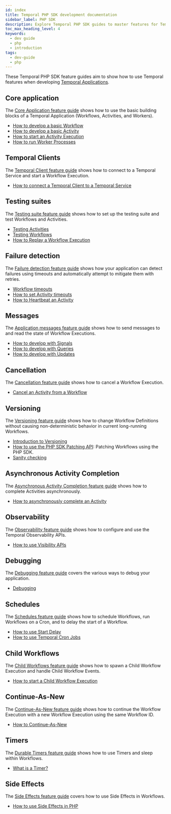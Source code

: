 ```yaml
---
id: index
title: Temporal PHP SDK development documentation
sidebar_label: PHP SDK
description: Explore Temporal PHP SDK guides to master features for Temporal Applications. Learn Workflows, Activities, Testing, Failure Detection, Messages, Observability, and more.
toc_max_heading_level: 4
keywords:
  - dev guide
  - php
  - introduction
tags:
  - dev-guide
  - php
---
```


These Temporal PHP SDK feature guides aim to show how to use Temporal features when developing [Temporal Applications](/temporal#temporal-application).

## Core application

The [Core Application feature guide](/develop/php/core-application) shows how to use the basic building blocks of a Temporal Application (Workflows, Activities, and Workers).

- [How to develop a basic Workflow](/develop/php/core-application#develop-workflows)
- [How to develop a basic Activity](/develop/php/core-application#develop-activities)
- [How to start an Activity Execution](/develop/php/core-application#activity-execution)
- [How to run Worker Processes](/develop/php/core-application#run-a-dev-worker)

## Temporal Clients

The [Temporal Client feature guide](/develop/php/temporal-clients) shows how to connect to a Temporal Service and start a Workflow Execution.

- [How to connect a Temporal Client to a Temporal Service](/develop/php/temporal-clients#connect-to-a-dev-cluster)

## Testing suites

The [Testing suite feature guide](/develop/php/testing-suite) shows how to set up the testing suite and test Workflows and Activities.

- [Testing Activities](/develop/php/testing-suite#test-activities)
- [Testing Workflows](/develop/php/testing-suite#test-workflows)
- [How to Replay a Workflow Execution](/develop/php/testing-suite#replay)

## Failure detection

The [Failure detection feature guide](/develop/php/failure-detection) shows how your application can detect failures using timeouts and automatically attempt to mitigate them with retries.

- [Workflow timeouts](/develop/php/failure-detection#workflow-timeouts)
- [How to set Activity timeouts](/develop/php/failure-detection#activity-timeouts)
- [How to Heartbeat an Activity](/develop/php/failure-detection#activity-heartbeats)

## Messages

The [Application messages feature guide](/develop/php/message-passing) shows how to send messages to and read the state of Workflow Executions.

- [How to develop with Signals](/develop/php/message-passing#signals)
- [How to develop with Queries](/develop/php/message-passing#queries)
- [How to develop with Updates](/develop/php/message-passing#updates)

## Cancellation

The [Cancellation feature guide](/develop/php/cancellation) shows how to cancel a Workflow Execution.

- [Cancel an Activity from a Workflow](/develop/php/cancellation#cancel-an-activity)

## Versioning

The [Versioning feature guide](/develop/php/versioning) shows how to change Workflow Definitions without causing non-deterministic behavior in current long-running Workflows.

- [Introduction to Versioning](/develop/php/versioning#introduction-to-versioning)
- [How to use the PHP SDK Patching API](/develop/php/versioning#php-sdk-patching-api): Patching Workflows using the PHP SDK.
- [Sanity checking](/develop/php/versioning#sanity-checking)

## Asynchronous Activity Completion

The [Asynchronous Activity Completion feature guide](/develop/php/asynchronous-activity-completion) shows how to complete Activities asynchronously.

- [How to asynchronously complete an Activity](/develop/php/asynchronous-activity-completion#asynchronous-activity-completion)

## Observability

The [Observability feature guide](/develop/php/observability) shows how to configure and use the Temporal Observability APIs.

- [How to use Visibility APIs](/develop/php/observability#visibility)

## Debugging

The [Debugging feature guide](/develop/php/debugging) covers the various ways to debug your application.

- [Debugging](/develop/php/debugging#debug)

## Schedules

The [Schedules feature guide](/develop/php/schedules) shows how to schedule Workflows, run Workflows on a Cron, and to delay the start of a Workflow.

- [How to use Start Delay](/develop/php/schedules#start-delay)
- [How to use Temporal Cron Jobs](/develop/php/schedules#temporal-cron-jobs)

## Child Workflows

The [Child Workflows feature guide](/develop/php/child-workflows) shows how to spawn a Child Workflow Execution and handle Child Workflow Events.

- [How to start a Child Workflow Execution](/develop/php/child-workflows#child-workflows)

## Continue-As-New

The [Continue-As-New feature guide](/develop/php/continue-as-new) shows how to continue the Workflow Execution with a new Workflow Execution using the same Workflow ID.

- [How to Continue-As-New](/develop/php/continue-as-new#continue-as-new)

## Timers

The [Durable Timers feature guide](/develop/php/timers) shows how to use Timers and sleep within Workflows.

- [What is a Timer?](/develop/php/timers#timers)

## Side Effects

The [Side Effects feature guide](/develop/php/side-effects) covers how to use Side Effects in Workflows.

- [How to use Side Effects in PHP](/develop/php/side-effects#side-effects)
